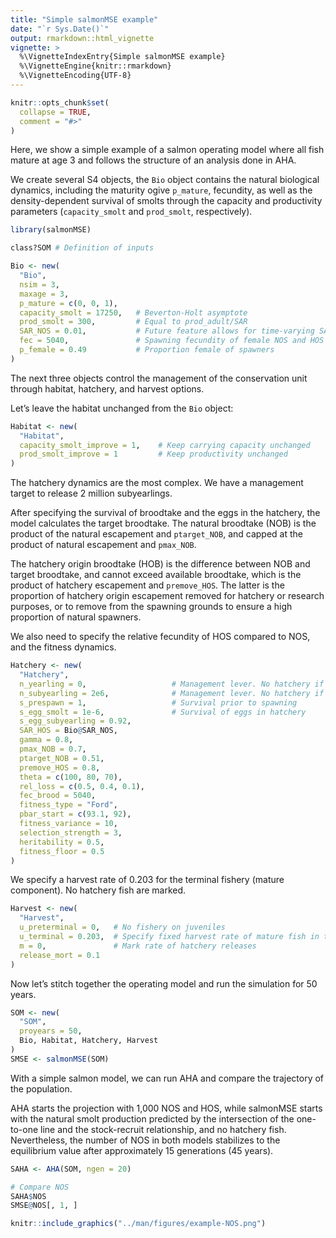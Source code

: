 ```yaml
---
title: "Simple salmonMSE example"
date: "`r Sys.Date()`"
output: rmarkdown::html_vignette
vignette: >
  %\VignetteIndexEntry{Simple salmonMSE example}
  %\VignetteEngine{knitr::rmarkdown}
  %\VignetteEncoding{UTF-8}
---
```


```r
knitr::opts_chunk$set(
  collapse = TRUE,
  comment = "#>"
)
```

Here, we show a simple example of a salmon operating model where all fish mature at age 3 and follows the structure of an analysis done in AHA.

We create several S4 objects, the `Bio` object contains the natural biological dynamics, including the maturity ogive `p_mature`, fecundity, as well as the density-dependent survival of smolts through the capacity and productivity parameters (`capacity_smolt` and `prod_smolt`, respectively).

```r
library(salmonMSE)

class?SOM # Definition of inputs

Bio <- new(
  "Bio",
  nsim = 3,
  maxage = 3,
  p_mature = c(0, 0, 1),
  capacity_smolt = 17250,   # Beverton-Holt asymptote
  prod_smolt = 300,         # Equal to prod_adult/SAR
  SAR_NOS = 0.01,           # Future feature allows for time-varying SAR
  fec = 5040,               # Spawning fecundity of female NOS and HOS
  p_female = 0.49           # Proportion female of spawners
)
```

The next three objects control the management of the conservation unit through habitat, hatchery, and harvest options.

Let's leave the habitat unchanged from the `Bio` object:

```r
Habitat <- new(
  "Habitat",
  capacity_smolt_improve = 1,    # Keep carrying capacity unchanged
  prod_smolt_improve = 1         # Keep productivity unchanged
)
```

The hatchery dynamics are the most complex. 
We have a management target to release 2 million subyearlings. 

After specifying the survival of broodtake and the eggs in the hatchery, the model calculates the target broodtake.
The natural broodtake (NOB) is the product of the natural escapement and `ptarget_NOB`, and capped at the product of natural escapement and `pmax_NOB`.

The hatchery origin broodtake (HOB) is the difference between NOB and target broodtake, and cannot exceed available broodtake, which is the product of hatchery escapement and `premove_HOS`. The latter is the proportion of hatchery origin escapement removed for hatchery or research purposes, or to remove from the spawning grounds to ensure a high proportion of natural spawners.

We also need to specify the relative fecundity of HOS compared to NOS, and the fitness dynamics.

```r
Hatchery <- new(
  "Hatchery",
  n_yearling = 0,                   # Management lever. No hatchery if both this line and next line are zero
  n_subyearling = 2e6,              # Management lever. No hatchery if both this line and previous line are zero
  s_prespawn = 1,                   # Survival prior to spawning
  s_egg_smolt = 1e-6,               # Survival of eggs in hatchery
  s_egg_subyearling = 0.92,
  SAR_HOS = Bio@SAR_NOS,
  gamma = 0.8,
  pmax_NOB = 0.7,
  ptarget_NOB = 0.51,
  premove_HOS = 0.8,
  theta = c(100, 80, 70),
  rel_loss = c(0.5, 0.4, 0.1),
  fec_brood = 5040,
  fitness_type = "Ford",
  pbar_start = c(93.1, 92),
  fitness_variance = 10,
  selection_strength = 3,
  heritability = 0.5,
  fitness_floor = 0.5
)
```

We specify a harvest rate of 0.203 for the terminal fishery (mature component). No hatchery fish are marked.

```r
Harvest <- new(
  "Harvest",
  u_preterminal = 0,   # No fishery on juveniles
  u_terminal = 0.203,  # Specify fixed harvest rate of mature fish in the terminal fishery
  m = 0,               # Mark rate of hatchery releases
  release_mort = 0.1
)
```

Now let's stitch together the operating model and run the simulation for 50 years.

```r
SOM <- new(
  "SOM",
  proyears = 50,
  Bio, Habitat, Hatchery, Harvest
)
SMSE <- salmonMSE(SOM)
```

With a simple salmon model, we can run AHA and compare the trajectory of the population. 

AHA starts the projection with 1,000 NOS and HOS, while salmonMSE starts with the natural smolt production predicted by the intersection of the one-to-one line and the stock-recruit relationship, and no hatchery fish.
Nevertheless, the number of NOS in both models stabilizes to the equilibrium value after approximately 15 generations (45 years).

```r
SAHA <- AHA(SOM, ngen = 20)

# Compare NOS
SAHA$NOS
SMSE@NOS[, 1, ]
```

```r
knitr::include_graphics("../man/figures/example-NOS.png")
```
